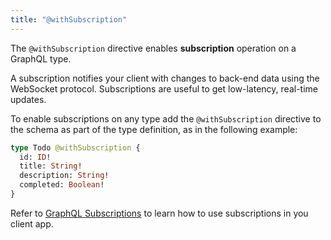 ```yaml
---
title: "@withSubscription"
---
```


The `@withSubscription` directive enables **subscription** operation on a
GraphQL type.

A subscription notifies your client with changes to back-end data using the
WebSocket protocol. Subscriptions are useful to get low-latency, real-time
updates.

To enable subscriptions on any type add the `@withSubscription` directive to the
schema as part of the type definition, as in the following example:

```graphql
type Todo @withSubscription {
  id: ID!
  title: String!
  description: String!
  completed: Boolean!
}
```

Refer to [GraphQL Subscriptions](/dgraph/graphql/subscriptions) to learn how to
use subscriptions in you client app.
